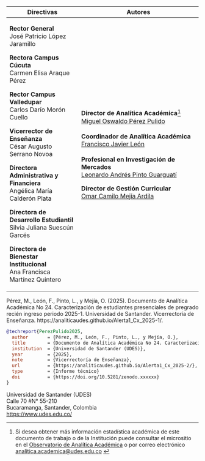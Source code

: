 +--------------------------------------------+---------------------------------------------------------------------------+
| Directivas                                 | **Autores**                                                               |
+============================================+===========================================================================+
| **Rector General\                          | **Director de Analítica Académica**[^index-1]\                            |
| **José Patricio López Jaramillo            | [Miguel Oswaldo Pérez Pulido](https://orcid.org/0000-0003-2945-0526)\     |
|                                            | \                                                                         |
| **Rectora Campus Cúcuta\                   | **Coordinador de Analítica Académica**\                                   |
| **Carmen Elisa Araque Pérez                | [Francisco Javier León](https://orcid.org/0000-0002-8904-5242)\           |
|                                            | \                                                                         |
| **Rector Campus Valledupar**\              | **Profesional en Investigación de Mercados**\                             |
| Carlos Darío Morón Cuello                  | [Leonardo Andrés Pinto Guarguatí](https://orcid.org/0009-0007-0492-9270)\ |
|                                            |                                                                           |
| **Vicerrector de Enseñanza\                | **Director de Gestión Curricular** **\                                    |
| **César Augusto Serrano Novoa              | **[Omar Camilo Mejía Ardila](https://orcid.org/0000-0002-4040-1269)\      |
|                                            |                                                                           |
| **Directora Administrativa y Financiera**\ |                                                                           |
| Angélica María Calderón Plata              |                                                                           |
|                                            |                                                                           |
| **Directora de Desarrollo Estudiantil**\   |                                                                           |
| Silvia Juliana Suescún Garcés              |                                                                           |
|                                            |                                                                           |
| **Directora de Bienestar Institucional**\  |                                                                           |
| Ana Francisca Martínez Quintero            |                                                                           |
+--------------------------------------------+---------------------------------------------------------------------------+

[^index-1]: Si desea obtener más información estadística académica de este documento de trabajo o de la Institución puede consultar el micrositio en el [Observatorio de Analítica Académica](https://udes.edu.co/ensenanza/dependencias/analitica-academica/observatorio) o por correo electrónico [analitica.academica\@udes.edu.co](mailto:analitica.academica@udes.edu.co) 

::: {.callout-warning title="Para citar"}
Pérez, M., León, F., Pinto, L., y Mejía, O. (2025). Documento de Analítica Académica No 24. Caracterización de estudiantes presenciales de pregrado recién ingreso periodo 2025-1. Universidad de Santander. Vicerrectoría de Enseñanza. https://analiticaudes.github.io/Alerta1_Cx_2025-1/.
:::

``` bibtex
@techreport{PerezPulido2025,
  author       = {Pérez, M., León, F., Pinto, L., y Mejía, O.},
  title        = {Documento de Analítica Académica No 24. Caracterización de estudiantes presenciales de pregrado recién ingreso periodo 2025-1.},
  institution  = {Universidad de Santander (UDES)},
  year         = {2025},
  note         = {Vicerrectoría de Enseñanza},
  url          = {https://analiticaudes.github.io/Alerta1_Cx_2025-2/},
  type         = {Informe técnico}
  doi          = {https://doi.org/10.5281/zenodo.xxxxxx}
}
```

::: {.callout-note title="Derechos de Autor"}
Universidad de Santander (UDES)\
Calle 70 #N° 55-210\
Bucaramanga, Santander, Colombia\
<https://www.udes.edu.co/> 
:::
